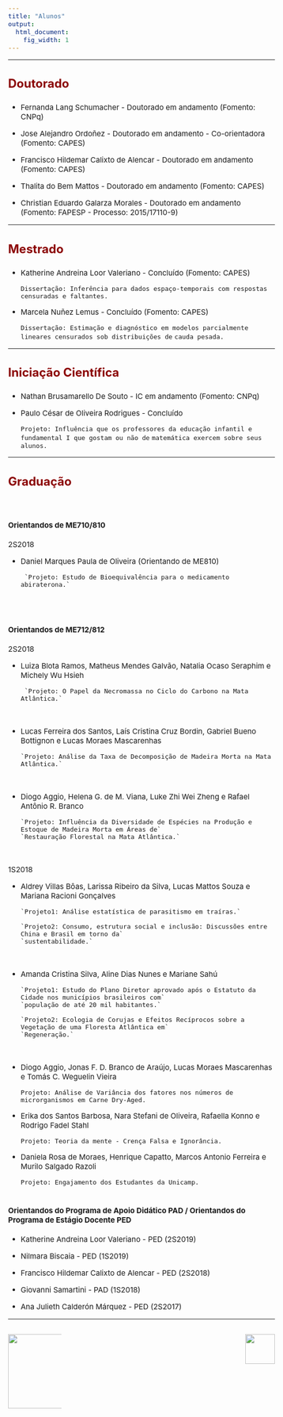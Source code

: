 ```yaml
---
title: "Alunos"
output:
  html_document:
    fig_width: 1
---
```


<style type="text/css">
.nav.navbar-nav.navbar-right a {
    color: white;
}
.navbar {
  background-color:maroon;
  border-color:black;
  icon-color:white;
}
.navbar-brand {
color:black!important;
}
body{ /* Normal  */
      font-size: 15px;
  }
h1.title {
  font-size: 32px;
}
h3 { /* Header 3 */
  font-size: 24px;
  color: DarkRed;
}
</style>

<style>
.column-f1{
  float: left;
  width: 20%;
  text-align: left;
}
.column-f2{
  float: right;
  width: 20%;
  text-align: right;
}
</style>


----

### **Doutorado**

- Fernanda Lang Schumacher - Doutorado em andamento (Fomento: CNPq) 
</br>

- Jose Alejandro Ordoñez  - Doutorado em andamento - Co-orientadora (Fomento: CAPES) 
</br>

- Francisco Hildemar Calixto de Alencar - Doutorado em andamento (Fomento: CAPES) 
</br>

- Thalita do Bem Mattos - Doutorado em andamento (Fomento: CAPES) 
</br>

- Christian Eduardo Galarza Morales - Doutorado em andamento (Fomento: FAPESP - Processo: 2015/17110-9)
</br> 

---- 

### **Mestrado**

- Katherine Andreina Loor Valeriano -  Concluído (Fomento: CAPES) 

    `Dissertação: Inferência para dados espaço-temporais com respostas censuradas e faltantes.`
</br>

- Marcela Nuñez Lemus - Concluído (Fomento: CAPES) 
        
    `Dissertação: Estimação e diagnóstico em modelos parcialmente lineares censurados sob distribuições de` 
    `cauda pesada.`
</br>

---- 

### **Iniciação Científica**

- Nathan Brusamarello De Souto - IC em andamento (Fomento: CNPq) 
</br>

- Paulo César de Oliveira Rodrigues - Concluído

    `Projeto: Influência que os professores da educação infantil e fundamental I que gostam ou não de` 
    `matemática exercem sobre seus alunos.`
</br>

----

### **Graduação**
</br>

#### Orientandos de ME710/810 

2S2018

- Daniel Marques Paula de Oliveira (Orientando de ME810) 

       `Projeto: Estudo de Bioequivalência para o medicamento abiraterona.` 
</br>
</br>

#### Orientandos de ME712/812

2S2018

- Luiza Blota Ramos, Matheus Mendes Galvão, Natalia Ocaso Seraphim  e Michely Wu Hsieh 

       `Projeto: O Papel da Necromassa no Ciclo do Carbono na Mata Atlântica.` 
</br>     

- Lucas Ferreira dos Santos, Laís Cristina Cruz Bordin, Gabriel Bueno Bottignon e Lucas Moraes Mascarenhas
      
      `Projeto: Análise da Taxa de Decomposição de Madeira Morta na Mata Atlântica.` 
</br>

- Diogo Aggio, Helena G. de M. Viana, Luke Zhi Wei Zheng e Rafael Antônio R. Branco 
      
      `Projeto: Influência da Diversidade de Espécies na Produção e Estoque de Madeira Morta em Áreas de` 
      `Restauração Florestal na Mata Atlântica.` 
</br>
      
1S2018

- Aldrey Villas Bôas, Larissa Ribeiro da Silva, Lucas Mattos Souza e Mariana Racioni Gonçalves 

      `Projeto1: Análise estatística de parasitismo em traíras.` 
      
      `Projeto2: Consumo, estrutura social e inclusão: Discussões entre China e Brasil em torno da` 
      `sustentabilidade.` 
</br>

- Amanda Cristina Silva, Aline Dias Nunes e Mariane Sahú 

      `Projeto1: Estudo do Plano Diretor aprovado após o Estatuto da Cidade nos municípios brasileiros com`
      `população de até 20 mil habitantes.` 
    
      `Projeto2: Ecologia de Corujas e Efeitos Recíprocos sobre a Vegetação de uma Floresta Atlântica em` 
      `Regeneração.` 
</br>

- Diogo Aggio, Jonas F. D. Branco de Araújo, Lucas Moraes Mascarenhas e Tomás C. Weguelin Vieira 

    `Projeto: Análise de Variância dos fatores nos números de microrganismos em Carne Dry-Aged.` 
</br>

- Erika dos Santos Barbosa, Nara Stefani de Oliveira, Rafaella Konno e Rodrigo Fadel Stahl 

    `Projeto: Teoria da mente - Crença Falsa e Ignorância.` 
</br>

- Daniela Rosa de Moraes, Henrique Capatto, Marcos Antonio Ferreira e Murilo Salgado Razoli 

    `Projeto: Engajamento dos Estudantes da Unicamp.`
</br>
</br>

#### Orientandos do Programa de Apoio Didático PAD / Orientandos do Programa de Estágio Docente PED 

- Katherine Andreina Loor Valeriano - PED (2S2019)
</br>

- Nilmara Biscaia - PED (1S2019)
</br>

- Francisco Hildemar Calixto de Alencar - PED (2S2018)
</br>

- Giovanni Samartini - PAD (1S2018)
</br>

- Ana Julieth Calderón Márquez - PED (2S2017)
</br>

----

<div id="footer">
<p>
<div class="column-f1">
![](imagens/logo-unicamp1.png){width=150px}
</div>
<div class="column-f2">
![](imagens/logoimecc1.png){width=60px}
</div>
</p>
</div>




